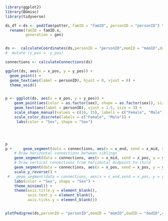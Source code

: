 ```r

library(ggplot2)
library(BGmisc)
library(tidyverse)

ds_df <-ds <- ped2fam(potter, famID = "famID", personID = "personID") %>% select(-famID.y) %>%
  rename(famID = famID.x,
         generation = gen)


ds <-  calculateCoordinates(ds,personID = "personID",momID = "momID",dadID = "dadID",code_male = 1) #%>%
#  mutate (y_pos = -y_pos)

connections <- calculateConnections(ds)

ggplot(ds, aes(x = x_pos, y = y_pos)) +
  geom_point() +
  geom_text(aes(label = personID), hjust = 0, vjust = 0) +
  theme_void()


p <- ggplot(ds, aes(x = x_pos, y = y_pos)) +
    geom_point(aes(color = as.factor(sex), shape = as.factor(sex)), size = 4) +
    geom_text(aes(label = personID), vjust = 1.5, size = 3) +
    scale_shape_manual(values = c(16, 15), labels = c("Female", "Male")) + # 0 for circles (females) and 15 for squares (males)    
    scale_color_discrete(labels = c("Female", "Male")) +  
     labs(color = "Sex", shape = "Sex")




p
p +     geom_segment(data = connections, aes(x = x_end, xend = x_mid, y = y_end, yend = y_mid), size = 0.5, color = "black") +
    # Draw horizontal connections between siblings
    geom_segment(data = connections, aes(x = x_mid, xend = x_pos, y = y_mid, yend = y_mid), size = 0.5, color = "black") +
    # Draw vertical connections from horizontal midpoint to child
    geom_segment(data = connections, aes(x = x_pos, xend = x_pos, y = y_mid, yend = y_pos), size = 0.5, color = "black") +
    scale_y_reverse() +
 #   geom_segment(data = connections, aes(x = x_end,xend = x_pos, y = y_end,yend = y_pos))+
    labs(color = "Sex", shape = "Sex") +
    theme_minimal() +
    theme(axis.title.y = element_blank(),
          axis.text.y = element_blank(),
          axis.ticks.y = element_blank())


plotPedigree(ds,personID = "personID",momID = "momID",dadID = "dadID",code_male = 1)
```
